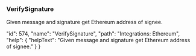 ### VerifySignature

Given message and signature get Ethereum address of signee.










  "id": 574,
  "name": "VerifySignature",
  "path": "Integrations: Ethereum",
  "help": {
    "helpText": "Given message and signature get Ethereum address of signee."
  }
}